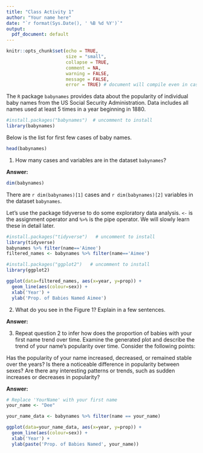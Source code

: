```yaml
---
title: "Class Activity 1"
author: "Your name here"
date: "`r format(Sys.Date(), ' %B %d %Y')`"
output:
  pdf_document: default
---
```


```r
knitr::opts_chunk$set(echo = TRUE, 
                      size = "small", 
                      collapse = TRUE, 
                      comment = NA, 
                      warning = FALSE, 
                      message = FALSE,
                      error = TRUE) # document will compile even in case of error
```

The `R` package `babynames` provides data about the popularity of individual baby names from the US Social Security Administration. Data includes all names used at least 5 times in a year beginning in 1880.

```r
#install.packages("babynames")  # uncomment to install
library(babynames)
```

Below is the list for first few cases of baby names.

```r
head(babynames)
```

1.  How many cases and variables are in the dataset `babynames`?

**Answer:**

```r
dim(babynames)
```

There are `r dim(babynames)[1]` cases and `r dim(babynames)[2]` variables in the dataset `babynames`.

Let's use the package tidyverse to do some exploratory data analysis. `<-` is the assignment operator and `%>%` is the pipe operator. We will slowly learn these in detail later.

```r
#install.packages("tidyverse")   # uncomment to install
library(tidyverse)
babynames %>% filter(name=='Aimee')
filtered_names <- babynames %>% filter(name=='Aimee')
```

```r
#install.packages("ggplot2")   # uncomment to install
library(ggplot2)
```

```r
ggplot(data=filtered_names, aes(x=year, y=prop)) + 
  geom_line(aes(colour=sex)) + 
  xlab('Year') + 
  ylab('Prop. of Babies Named Aimee')
```

2.  What do you see in the Figure 1? Explain in a few sentences.

**Answer:**

\vspace*{0.5in}

3.  Repeat question 2 to infer how does the proportion of babies with your first name trend over time. Examine the generated plot and describe the trend of your name's popularity over time. Consider the following points:

Has the popularity of your name increased, decreased, or remained stable over the years? Is there a noticeable difference in popularity between sexes? Are there any interesting patterns or trends, such as sudden increases or decreases in popularity?

**Answer:**

\vspace*{0.5in}

```r
# Replace 'YourName' with your first name
your_name <- "Dee"

your_name_data <- babynames %>% filter(name == your_name)

ggplot(data=your_name_data, aes(x=year, y=prop)) + 
  geom_line(aes(colour=sex)) + 
  xlab('Year') + 
  ylab(paste('Prop. of Babies Named', your_name))
```
